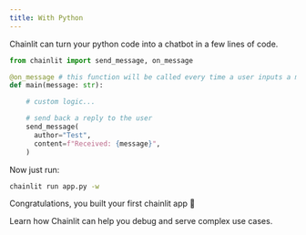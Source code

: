```yaml
---
title: With Python
---
```


Chainlit can turn your python code into a chatbot in a few lines of code.

```python
from chainlit import send_message, on_message

@on_message # this function will be called every time a user inputs a message in the UI
def main(message: str):

    # custom logic...

    # send back a reply to the user
    send_message(
      author="Test",
      content=f"Received: {message}",
    )
```

Now just run:

```bash
chainlit run app.py -w
```

Congratulations, you built your first chainlit app 🥳

<Card title="Advanced example" icon="link" href="/examples/openai-sql">
   Learn how Chainlit can help you debug and serve complex use cases.
</Card>
